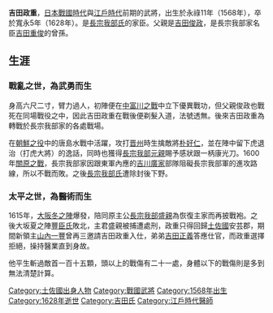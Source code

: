 {{japanese|japanese=吉田 政重|kana=よしだ まさしげ|romaji=Yoshida Masashige}}
'''吉田政重'''，[[日本戰國時代|日本戰國時代]]與[[江戶時代|江戶時代]]前期的武將，出生於永祿11年（1568年），卒於寬永5年（1628年）。是[[長宗我部氏|長宗我部氏]]的家臣。父親是[[吉田俊政|吉田俊政]]，是長宗我部家名臣[[吉田重俊|吉田重俊]]的曾孫。

==生涯==
===戰亂之世，為武勇而生===
身高六尺二寸，臂力過人，初陣便在[[中富川之戰|中富川之戰]]中立下優異戰功，但父親俊政也戰死在同場戰役之中，因此吉田政重在戰後便剃髮入道，法號透無。後來吉田政重為轉戰於長宗我部家的各處戰場。


在[[朝鮮之役|朝鮮之役]]中的唐島水戰中活躍，攻打[[晋州|晋州]]時生擒敵將[[朴好仁|朴好仁]]，並在陣中留下虎退治（打虎大將）的逸話，同時也獲得[[長宗我部元親|長宗我部元親]]賜予感狀跟一柄康光刀。1600年[[關原之戰|關原之戰]]，長宗我部家因跟東軍內應的[[吉川廣家|吉川廣家]]部隊阻礙長宗我部軍的進攻路線，所以不戰而敗。之後[[長宗我部氏|長宗我部氏]]遭除封後下野。

===太平之世，為醫術而生===
1615年，[[大阪冬之陣|大阪冬之陣]]爆發，陪同原主公[[長宗我部盛親|長宗我部盛親]]為恢復主家而再披戰袍。之後大坂夏之陣[[豐臣氏|豐臣氏]]敗北，主君盛親被捕遭處刑，政重只得回歸[[土佐國|土佐國]]安芸郡，期間新領主[[山內一豐|山內一豐]]曾再三邀請吉田政重入仕，弟弟[[吉田正義|吉田正義]]答應仕官，而政重選擇拒絕，操持醫業直到身故。

他平生斬過敵首一百十五顆，頭以上的戰傷有二十一處，身體以下的戰傷則是多到無法清楚計算。

{{DEFAULTSORT:Yoshida Masashige}}

[[Category:土佐國出身人物|Category:土佐國出身人物]]
[[Category:戰國武將|Category:戰國武將]]
[[Category:1568年出生|Category:1568年出生]]
[[Category:1628年逝世|Category:1628年逝世]]
[[Category:吉田氏|Category:吉田氏]]
[[Category:江戶時代醫師|Category:江戶時代醫師]]